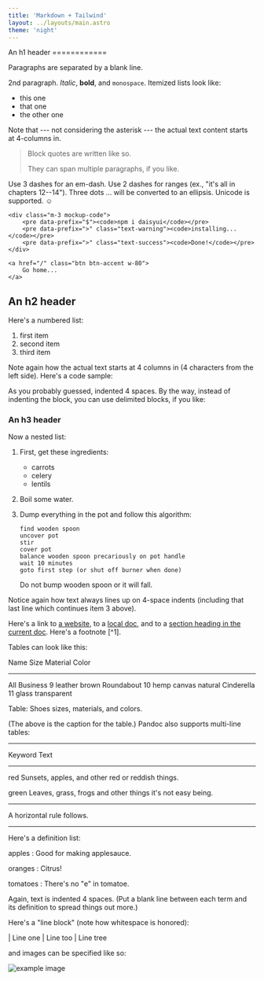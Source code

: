 ```yaml
---
title: 'Markdown + Tailwind'
layout: ../layouts/main.astro
theme: 'night'
---
```


<div class="prose p-16">
An h1 header
============

Paragraphs are separated by a blank line.

2nd paragraph. *Italic*, **bold**, and `monospace`. Itemized lists
look like:

  * this one
  * that one
  * the other one

Note that --- not considering the asterisk --- the actual text
content starts at 4-columns in.

> Block quotes are
> written like so.
>
> They can span multiple paragraphs,
> if you like.

Use 3 dashes for an em-dash. Use 2 dashes for ranges (ex., "it's all
in chapters 12--14"). Three dots ... will be converted to an ellipsis.
Unicode is supported. ☺


	<div class="m-3 mockup-code">
		<pre data-prefix="$"><code>npm i daisyui</code></pre>
		<pre data-prefix=">" class="text-warning"><code>installing...</code></pre>
		<pre data-prefix=">" class="text-success"><code>Done!</code></pre>
	</div>

	<a href="/" class="btn btn-accent w-80">
		Go home...
	</a>


An h2 header
------------

Here's a numbered list:

 1. first item
 2. second item
 3. third item

Note again how the actual text starts at 4 columns in (4 characters
from the left side). Here's a code sample:

As you probably guessed, indented 4 spaces. By the way, instead of
indenting the block, you can use delimited blocks, if you like:



### An h3 header ###

Now a nested list:

 1. First, get these ingredients:

      * carrots
      * celery
      * lentils

 2. Boil some water.

 3. Dump everything in the pot and follow
    this algorithm:

        find wooden spoon
        uncover pot
        stir
        cover pot
        balance wooden spoon precariously on pot handle
        wait 10 minutes
        goto first step (or shut off burner when done)

    Do not bump wooden spoon or it will fall.

Notice again how text always lines up on 4-space indents (including
that last line which continues item 3 above).

Here's a link to [a website](http://foo.bar), to a [local
doc](local-doc.html), and to a [section heading in the current
doc](#an-h2-header). Here's a footnote [^1].


Tables can look like this:

Name           Size  Material      Color
------------- -----  ------------  ------------
All Business      9  leather       brown
Roundabout       10  hemp canvas   natural
Cinderella       11  glass         transparent

Table: Shoes sizes, materials, and colors.

(The above is the caption for the table.) Pandoc also supports
multi-line tables:

--------  -----------------------
Keyword   Text
--------  -----------------------
red       Sunsets, apples, and
          other red or reddish
          things.

green     Leaves, grass, frogs
          and other things it's
          not easy being.
--------  -----------------------

A horizontal rule follows.

***

Here's a definition list:

apples
  : Good for making applesauce.

oranges
  : Citrus!

tomatoes
  : There's no "e" in tomatoe.

Again, text is indented 4 spaces. (Put a blank line between each
term and  its definition to spread things out more.)

Here's a "line block" (note how whitespace is honored):

| Line one
|   Line too
| Line tree

and images can be specified like so:

![example image](example-image.jpg "An exemplary image")
</div>
